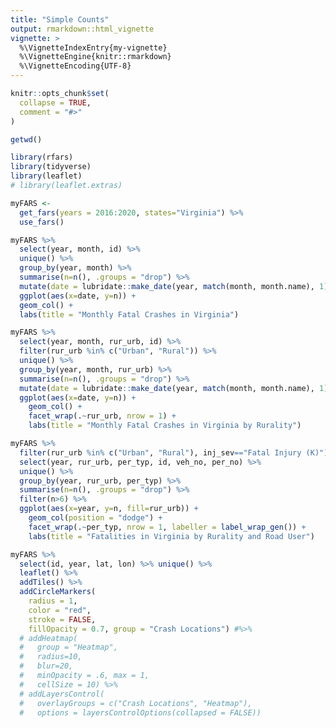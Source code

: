 ```yaml
---
title: "Simple Counts"
output: rmarkdown::html_vignette
vignette: >
  %\VignetteIndexEntry{my-vignette}
  %\VignetteEngine{knitr::rmarkdown}
  %\VignetteEncoding{UTF-8}
---
```


```r
knitr::opts_chunk$set(
  collapse = TRUE,
  comment = "#>"
)

getwd()
```

```r
library(rfars)
library(tidyverse)
library(leaflet)
# library(leaflet.extras)
```

```r
myFARS <- 
  get_fars(years = 2016:2020, states="Virginia") %>%
  use_fars()
```

```r
myFARS %>%
  select(year, month, id) %>%
  unique() %>%
  group_by(year, month) %>%
  summarise(n=n(), .groups = "drop") %>%
  mutate(date = lubridate::make_date(year, match(month, month.name), 1)) %>%
  ggplot(aes(x=date, y=n)) +
  geom_col() +
  labs(title = "Monthly Fatal Crashes in Virginia")
```

```r
myFARS %>%
  select(year, month, rur_urb, id) %>%
  filter(rur_urb %in% c("Urban", "Rural")) %>%
  unique() %>%
  group_by(year, month, rur_urb) %>%
  summarise(n=n(), .groups = "drop") %>%
  mutate(date = lubridate::make_date(year, match(month, month.name), 1)) %>%
  ggplot(aes(x=date, y=n)) +
    geom_col() +
    facet_wrap(.~rur_urb, nrow = 1) +
    labs(title = "Monthly Fatal Crashes in Virginia by Rurality")
```

```r
myFARS %>%
  filter(rur_urb %in% c("Urban", "Rural"), inj_sev=="Fatal Injury (K)") %>%
  select(year, rur_urb, per_typ, id, veh_no, per_no) %>%
  unique() %>%
  group_by(year, rur_urb, per_typ) %>%
  summarise(n=n(), .groups = "drop") %>%
  filter(n>6) %>%
  ggplot(aes(x=year, y=n, fill=rur_urb)) +
    geom_col(position = "dodge") +
    facet_wrap(.~per_typ, nrow = 1, labeller = label_wrap_gen()) +
    labs(title = "Fatalities in Virginia by Rurality and Road User")
```

```r
myFARS %>%
  select(id, year, lat, lon) %>% unique() %>%
  leaflet() %>%
  addTiles() %>%
  addCircleMarkers(
    radius = 1,
    color = "red",
    stroke = FALSE,
    fillOpacity = 0.7, group = "Crash Locations") #%>%
  # addHeatmap(
  #   group = "Heatmap", 
  #   radius=10, 
  #   blur=20, 
  #   minOpacity = .6, max = 1, 
  #   cellSize = 10) %>%
  # addLayersControl(
  #   overlayGroups = c("Crash Locations", "Heatmap"),
  #   options = layersControlOptions(collapsed = FALSE))
```

